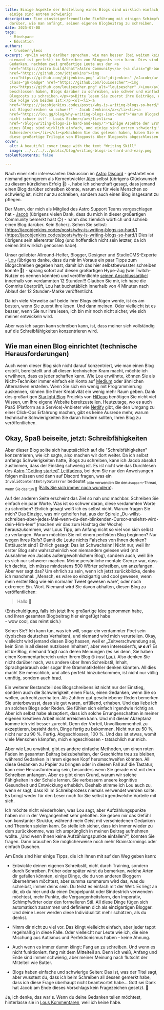 ```yaml
---
title: Einige Aspekte der Erstellung eines Blogs sind wirklich einfach, und
  einige sind extrem schwierig!
description: Eine einsteigerfreundliche Einführung mit einigen Schimpfwörtern
  darüber, wie man anfängt, seinen eigenen Blogbeitrag zu schreiben.
date: 2025-07-08
tags:
  - Mindspace
  - Education
authors:
  - trueberryless
excerpt: <p>Ein wenig darüber sprechen, wie man besser (bei weitem kein Meister,
  niemand ist perfekt) im Schreiben von Blogposts sein kann. Dies sind nur meine
  Gedanken, nachdem zwei großartige Leute aus der <a
  href="https://astro.build/chat">Astro Community</a> (<a class="gh-badge"
  href="https://github.com/jdtjenkins"><img
  src="https://github.com/jdtjenkins.png" alt="jdtjenkins" />Jacob</a> und <a
  class="gh-badge" href="https://github.com/louisescher"><img
  src="https://github.com/louisescher.png" alt="louisescher" />Lou</a>)
  beschlossen haben, Blogs darüber zu schreiben, wie schwer und einfach es ist,
  Blogposts zu schreiben.</p><p>Bitte lesen Sie zuerst ihre Beiträge, da dies
  die Folge von beiden ist:</p><ol><li><a
  href="https://jacobjenkins.codes/posts/why-is-writing-blogs-so-hard/">"Warum
  ist Blogschreiben so schwer?" - Jacob Jenkins</a></li><li><a
  href="https://lou.gg/blog/why-writing-blogs-isnt-hard">"Warum Blogschreiben
  nicht schwer ist" - Louis Escher</a></li><li><a
  href="/blog/writing-blogs-is-hard-and-easy/">"Einige Aspekte der Erstellung
  eines Blogs sind wirklich einfach, und einige sind extrem schwierig!" - Felix
  Schneider</a></li></ol><p>Nachdem Sie das gelesen haben, haben Sie erfolgreich
  diese großartige Trilogie von Blogposts über Blogposts abgeschlossen.</p>
cover:
  alt: A beautiful cover image with the text "Writing Skill"
  image: ../../../../public/blog/writing-blogs-is-hard-and-easy.png
tableOfContents: false

---
```


Nach einer sehr interessanten Diskussion im [Astro](https://github.com/withastro) [Discord](https://astro.build/chat) - gestartet von niemand geringerem als Kernentwickler [Alex](https://github.com/alexanderniebuhr) selbst (übrigens Glückwunsch zu diesem kürzlichen Erfolg 🎉) -, habe ich scherzhaft gesagt, dass jemand einen Blog darüber schreiben könnte, warum es für viele Menschen so schwierig ist, nicht nur zu schreiben, sondern auch einen Blog insgesamt zu pflegen.

Der Mann, der mich als Mitglied des Astro Support Teams vorgeschlagen hat - [Jacob](https://github.com/jdtjenkins) (übrigens vielen Dank, dass du mich in dieser großartigen Community bemerkt hast 😍) - nahm das ziemlich wörtlich und schrieb einen Blog darüber. Kein Scherz. Sehen Sie selbst: [https://jacobjenkins.codes/posts/why-is-writing-blogs-so-hard/](https://jacobjenkins.codes/posts/why-is-writing-blogs-so-hard/) Dies ist übrigens sein allererster Blog (und hoffentlich nicht sein letzter, da ich seinen Stil wirklich genossen habe).

Unser geliebter Allround-Helfer, Blogger, Designer und StudioCMS-Experte - [Lou](https://github.com/louisescher/) (übrigens danke, dass du mir im Voraus ein paar Tipps zum Blogschreiben gegeben hast, damit ich das hier selbstbewusster schreiben konnte 🤩) - sprang sofort auf diesen großartigen Hype-Zug (wie Twitch-Nutzer es nennen könnten) und veröffentlichte [seinen Anschlussartikel](https://lou.gg/blog/why-writing-blogs-isnt-hard) innerhalb von verdammten 12 Stunden!!! Glauben Sie mir, ich habe die Commits überprüft, Lou hat buchstäblich innerhalb von 4 Minuten nach Ablauf der 12 Stunden-Marke veröffentlicht.

Da ich viele Verweise auf beide ihrer Blogs einfügen werde, ist es am besten, wenn Sie zuerst ihre lesen. Und dann meinen. Oder vielleicht ist es besser, wenn Sie nur ihre lesen, ich bin mir noch nicht sicher, wie sich meiner entwickeln wird.

Aber was ich sagen ~~kann~~ schreiben kann, ist, dass meiner sich vollständig auf die Schreibfähigkeiten konzentrieren wird.

## Wie man einen Blog einrichtet (technische Herausforderungen)

Auch wenn dieser Blog sich nicht darauf konzentriert, wie man einen Blog erstellt, bereitstellt und all diesen technischen Kram macht, möchte ich erwähnen, dass es jeder schaffen kann. Wie Lou erwähnte, können Sie als Nicht-Techniker immer einfach ein Konto auf [Medium](https://medium.com/) oder ähnlichen Alternativen erstellen. Wenn Sie sich ein wenig mit Programmierung auskennen, können Sie Ihrer Kreativität ein wenig mehr Raum geben. Dank des großartigen [Starlight Blog](https://starlight-blog-docs.vercel.app/) Projekts von [HiDeoo](https://github.com/HiDeoo) benötigen Sie nicht viel Wissen, um Ihre eigene Website bereitzustellen. Heutzutage, wo es auch PaaS (Platform as a Service)-Anbieter wie [Netlify](https://www.netlify.com/) gibt, die den Umgang zu einer Click-Ops Erfahrung machen, gibt es keine Ausrede mehr, warum technische Schwierigkeiten Sie daran hindern sollten, Ihren Blog zu veröffentlichen.

## Okay, Spaß beiseite, jetzt: Schreibfähigkeiten

Aber dieser Blog sollte sich hauptsächlich auf die "Schreibfähigkeiten" konzentrieren, wie ich sagte, also machen wir dort weiter. Da ich selbst anfangs Schwierigkeiten hatte, Blogs zu schreiben, kann ich Jacob absolut zustimmen, dass der Einstieg schwierig ist. Es ist nicht wie das Durchlesen des [Astro "Getting started" Leitfadens](https://docs.astro.build/en/install-and-setup/), bei dem Sie nur den Anweisungen folgen müssen und dann auf Discord fragen, was ein `InvalidContentEntryDataError` bedeutet <sub>bitte verwenden Sie den `#support`-Thread, wenn Sie das tun 🫶</sub> ([Falls Sie sich immer noch wundern](https://docs.astro.build/en/reference/errors/invalid-content-entry-data-error/)).

Auf der anderen Seite erscheint das Ziel so nah und machbar. Schreiben Sie einfach ein paar Worte. Was ist so schwer daran, diese verdammten Worte zu schreiben? Ehrlich gesagt weiß ich es selbst nicht. Warum fragen Sie mich? Das Einzige, was mir geholfen hat, aus der Spirale „Du-willst-schreiben-aber-jedes-Mal-wenn-du-den-blinkenden-Cursor-ansiehst-wird-dein-Hirn-leer“ (machen wir das zum Hashtag der Woche) herauszukommen, war Lous Tipp, am Anfang nicht so viel von sich selbst zu verlangen. Warum möchten Sie mit einem perfekten Blog beginnen? Nur wegen Ihres Rufs? Damit die Leute nichts Falsches von Ihnen denken? Enttäuscht sind? Ehrlich gesagt: Das ist Schwachsinn! Nicht nur, weil Ihr erster Blog sehr wahrscheinlich von niemandem gelesen wird (mit Ausnahme von Jacobs außergewöhnlichem Blog), sondern auch, weil Sie es sich nur schwerer machen. Meine persönliche mentale Grenze war, dass ich dachte, ich müsse mindestens 500 Wörter schreiben, um anzufangen. Aber wer sagt das? Um ehrlich zu sein, wenn ich jetzt zurückblicke, denke ich manchmal: „Mensch, es wäre so einzigartig und cool gewesen, wenn mein erster Blog wie ein normaler Tweet gewesen wäre“, oder noch extremer: Ein. Wort. Niemand wird Sie davon abhalten, diesen Blog zu veröffentlichen:

> Hallo 👋

(Entschuldigung, falls ich jetzt Ihre großartige Idee genommen habe,\
und Ihren gesamten Blogbeitrag hier eingefügt habe\
\- wow cool, das reimt sich.)

Sehen Sie? Ich kann tun, was ich will, sogar ein verdammter Poet sein (typisches deutsches Verhalten), und niemand wird mich verurteilen. Okay, vielleicht wird jemand diesen Blog hassen, weil er „Zeitverschwendung sei, kein Sinn in all diesen nutzlosen Inhalten“, aber wen interessiert’s, ***w e n***? Es ist *Ihr* Blog, <span id="comment-reference" class="fragment-highlight">niemand fragt nach deren Meinungen (es sei denn, Sie haben einen Kommentarbereich unter Ihrem Blog 🙄 *hust* [Lou](https://lou.gg/blog/why-writing-blogs-isnt-hard#chapter-five-its-the-8th-of-july)</span>). Also denken Sie nicht darüber nach, was andere über Ihren Schreibstil, Inhalt, Sprachgebrauch oder sogar Ihre Grammatikfehler denken könnten. All dies macht Sie menschlich, und alles perfekt hinzubekommen, ist nicht nur völlig unnötig, sondern auch [hrad](https://jacobjenkins.codes/posts/why-is-writing-blogs-so-hard/#chapter-1---i-want-it-now).

Ein weiterer Bestandteil des Blogschreibens ist nicht nur der Einstieg, sondern auch die Schwierigkeit, einen Fluss, einen Gedanken, wenn Sie so wollen, aufrechtzuerhalten. Als Zuhörer gut geschriebener Reden bemerken Sie unterbewusst, dass sie gut waren, erfüllend, erhaben. Und das liebe ich an solchen Blogs oder Reden. Sie fühlen sich einfach irgendwie richtig an. Aber ich selbst habe akzeptiert, dass ich solche Errungenschaften in meiner eigenen kreativen Arbeit nicht erreichen kann. Und mit dieser Akzeptanz komme ich viel besser zurecht. Denn der Vorteil, Unvollkommenheit zu akzeptieren, besteht darin, Dinge fertig zu bekommen. Nicht nur zu 50 %, nicht nur zu 90 %. Fertig. Abgeschlossen, 100 %. Und das ist etwas, womit viele Menschen kämpfen, mich eingeschlossen - tatsächlich nur mich.

Aber wie Lou erwähnt, gibt es andere einfache Methoden, um einen roten Faden im gesamten Beitrag beizubehalten, der Geschichte treu zu bleiben, während Gedanken in Ihrem eigenen Kopf herumschweifen könnten. All diese Gedanken zu Papier zu bringen oder in diesem Fall auf die Tastatur, kann eine Herausforderung sein, besonders wenn Sie gerade erst mit dem Schreiben anfangen. Aber es gibt einen Grund, warum wir solche Fähigkeiten in der Schule lernen. Sie verbessern unsere kognitive Gesundheit und Entwicklung erheblich. Deshalb stimme ich Lou auch zu, wenn er sagt, dass KI im Schreibprozess niemals verwendet werden sollte. Es bringt weder für den Leser noch für Sie selbst irgendwelche Vorteile mit sich.

Ich möchte nicht wiederholen, was Lou sagt, aber Aufzählungspunkte haben mir in der Vergangenheit sehr geholfen. Sie geben mir das Gefühl von konstanter Struktur, während mein Geist mit verschiedenen Gedanken und Theorien spielen kann. So stelle ich sicher, dass ich immer wieder zu dem zurückkomme, was ich ursprünglich in meinen Beitrag aufnehmen wollte. „Und wenn Ihnen keine Aufzählungspunkte einfallen?“, könnten Sie fragen. Dann brauchen Sie möglicherweise noch mehr Brainstormings oder einfach Duschen.

Am Ende sind hier einige Tipps, die ich Ihnen mit auf den Weg geben kann:

* Entwickle deinen eigenen Schreibstil, nicht durch Training, sondern durch Schreiben. Früher oder später wirst du bemerken, welche Arten dir gefallen könnten, einige Dinge, die du von anderen Bloggern übernehmen möchtest, aber summa summarum wird das, was du schreibst, immer deins sein. Du teilst es einfach mit der Welt. Es liegt an dir, ob du hier und da einen Doppelpunkt oder Bindestrich verwenden möchtest, mehr Punkte, die Vergangenheitsform, den Imperativ, Schimpfwörter oder den formelleren Stil. All diese Dinge fügen sich automatisch zusammen und definieren dich als einzigartigen Blogger. Und deine Leser werden diese Individualität mehr schätzen, als du denkst.

* Nimm dir nicht zu viel vor. Das klingt vielleicht einfach, aber jeder tappt regelmäßig in diese Falle. Oder vielleicht nur Leute wie ich, die eine Mischung aus Autismus und Perfektionismus haben – keine Ahnung.

* Auch wenn es immer dumm klingt: Fang an zu schreiben. Und wenn es nicht funktioniert, fang mit dem Mittelteil an. Denn ich weiß, Anfang und Ende sind immer schwierig, aber meiner Meinung nach flutscht der Mittelteil wie Butter.

* Blogs haben einfache und schwierige Seiten: Das ist, was der Titel sagt, aber wusstest du, dass ich beim Schreiben all dessen gemerkt habe, dass ich diese Frage überhaupt nicht beantwortet habe... Gott sei Dank hat Jacob am Ende dieses Vorschlags kein Fragezeichen gesetzt. 🙏

Ja, ich denke, das war's. Wenn du deine Gedanken teilen möchtest, hinterlasse sie in [Lous Kommentaren](https://lou.gg/blog/why-writing-blogs-isnt-hard), weil ich keine habe.
